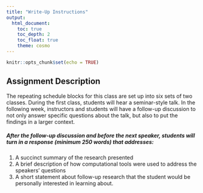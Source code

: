 ```yaml
---
title: "Write-Up Instructions"
output:
  html_document:
    toc: true
    toc_depth: 2
    toc_float: true
    theme: cosmo
---
```


```r
knitr::opts_chunk$set(echo = TRUE)
```
## Assignment Description  
The repeating schedule blocks for this class are set up into six sets of two classes. During the first class, students will hear a seminar-style talk. In the following week, instructors and students will have a follow-up discussion to not only answer specific questions about the talk, but also to put the findings in a larger context.  

##### After the follow-up discussion and before the next speaker, students will turn in a response (minimum 250 words) that addresses:  

1. A succinct summary of the research presented  
2. A brief description of how computational tools were used to address the speakers’ questions  
3. A short statement about follow-up research that the student would be personally interested in learning about.  
